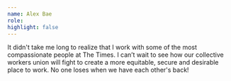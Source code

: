 ```yaml
---
name: Alex Bae
role:
highlight: false
---
```

It didn't take me long to realize that I work with some of the most compassionate people at The Times. I can’t wait to see how our collective workers union will fight to create a more equitable, secure and desirable place to work. No one loses when we have each other's back!
